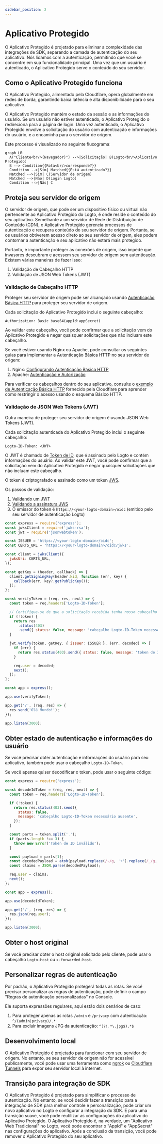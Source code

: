 ```yaml
---
sidebar_position: 2
---
```


# Aplicativo Protegido

O Aplicativo Protegido é projetado para eliminar a complexidade das integrações de SDK, separando a camada de autenticação do seu aplicativo. Nós lidamos com a autenticação, permitindo que você se concentre em sua funcionalidade principal. Uma vez que um usuário é autenticado, o Aplicativo Protegido serve o conteúdo do seu servidor.

## Como o Aplicativo Protegido funciona

O Aplicativo Protegido, alimentado pela Cloudflare, opera globalmente em redes de borda, garantindo baixa latência e alta disponibilidade para o seu aplicativo.

O Aplicativo Protegido mantém o estado da sessão e as informações do usuário. Se um usuário não estiver autenticado, o Aplicativo Protegido o redireciona para a página de login. Uma vez autenticado, o Aplicativo Protegido envolve a solicitação do usuário com autenticação e informações do usuário, e a encaminha para o servidor de origem.

Este processo é visualizado no seguinte fluxograma:

```mermaid
graph LR
  A("Cliente<br/>(Navegador)") -->|Solicitação| B(Logto<br/>Aplicativo Protegido)
  B --> Condition{{Rota<br/>corresponde?}}
  Condition -->|Sim| Matched{{Está autenticado?}}
  Matched -->|Sim| C(Servidor de origem)
  Matched -->|Não| D(Login Logto)
  Condition -->|Não| C
```

## Proteja seu servidor de origem

O servidor de origem, que pode ser um dispositivo físico ou virtual não pertencente ao Aplicativo Protegido do Logto, é onde reside o conteúdo do seu aplicativo. Semelhante a um servidor de Rede de Distribuição de Conteúdo (CDN), o Aplicativo Protegido gerencia processos de autenticação e recupera conteúdo do seu servidor de origem. Portanto, se os usuários obtiverem acesso direto ao seu servidor de origem, eles podem contornar a autenticação e seu aplicativo não estará mais protegido.

Portanto, é importante proteger as conexões de origem, isso impede que invasores descubram e acessem seu servidor de origem sem autenticação. Existem várias maneiras de fazer isso:

1. Validação de Cabeçalho HTTP
2. Validação de JSON Web Tokens (JWT)

### Validação de Cabeçalho HTTP

Proteger seu servidor de origem pode ser alcançado usando [Autenticação Básica HTTP](https://developer.mozilla.org/en-US/docs/Web/HTTP/Authentication#basic_authentication_scheme) para proteger seu servidor de origem.

Cada solicitação do Aplicativo Protegido inclui o seguinte cabeçalho:

```
Authorization: Basic base64(appId:appSecret)
```

Ao validar este cabeçalho, você pode confirmar que a solicitação vem do Aplicativo Protegido e negar quaisquer solicitações que não incluam este cabeçalho.

Se você estiver usando Nginx ou Apache, pode consultar os seguintes guias para implementar a Autenticação Básica HTTP no seu servidor de origem:

1. Nginx: [Configurando Autenticação Básica HTTP](https://docs.nginx.com/nginx/admin-guide/security-controls/configuring-http-basic-authentication/)
2. Apache: [Autenticação e Autorização](https://httpd.apache.org/docs/2.4/howto/auth.html)

Para verificar os cabeçalhos dentro do seu aplicativo, consulte o [exemplo de Autenticação Básica HTTP](https://developers.cloudflare.com/workers/examples/basic-auth/) fornecido pela Cloudflare para aprender como restringir o acesso usando o esquema Básico HTTP.

### Validação de JSON Web Tokens (JWT)

Outra maneira de proteger seu servidor de origem é usando JSON Web Tokens (JWT).

Cada solicitação autenticada do Aplicativo Protegido inclui o seguinte cabeçalho:

```
Logto-ID-Token: <JWT>
```

O JWT é chamado de [Token de ID](https://auth.wiki/id-token), que é assinado pelo Logto e contém informações do usuário. Ao validar este JWT, você pode confirmar que a solicitação vem do Aplicativo Protegido e negar quaisquer solicitações que não incluam este cabeçalho.

O token é criptografado e assinado como um token [JWS](https://auth.wiki/jws).

Os passos de validação:

1. [Validando um JWT](https://datatracker.ietf.org/doc/html/rfc7519#section-7.2)
2. [Validando a assinatura JWS](https://datatracker.ietf.org/doc/html/rfc7515#section-5.2)
3. O emissor do token é `https://<your-logto-domain>/oidc` (emitido pelo seu servidor de autenticação Logto)

```js
const express = require('express');
const jwksClient = require('jwks-rsa');
const jwt = require('jsonwebtoken');

const ISSUER = 'https://<your-logto-domain>/oidc';
const CERTS_URL = 'https://<your-logto-domain>/oidc/jwks';

const client = jwksClient({
  jwksUri: CERTS_URL,
});

const getKey = (header, callback) => {
  client.getSigningKey(header.kid, function (err, key) {
    callback(err, key?.getPublicKey());
  });
};

const verifyToken = (req, res, next) => {
  const token = req.headers['Logto-ID-Token'];

  // Certifique-se de que a solicitação recebida tenha nosso cabeçalho de token
  if (!token) {
    return res
      .status(403)
      .send({ status: false, message: 'cabeçalho Logto-ID-Token necessário ausente' });
  }

  jwt.verify(token, getKey, { issuer: ISSUER }, (err, decoded) => {
    if (err) {
      return res.status(403).send({ status: false, message: 'token de ID inválido' });
    }

    req.user = decoded;
    next();
  });
};

const app = express();

app.use(verifyToken);

app.get('/', (req, res) => {
  res.send('Olá Mundo!');
});

app.listen(3000);
```

## Obter estado de autenticação e informações do usuário

Se você precisar obter autenticação e informações do usuário para seu aplicativo, também pode usar o cabeçalho `Logto-ID-Token`.

Se você apenas quiser decodificar o token, pode usar o seguinte código:

```js
const express = require('express');

const decodeIdToken = (req, res, next) => {
  const token = req.headers['Logto-ID-Token'];

  if (!token) {
    return res.status(403).send({
      status: false,
      message: 'cabeçalho Logto-ID-Token necessário ausente',
    });
  }

  const parts = token.split('.');
  if (parts.length !== 3) {
    throw new Error('Token de ID inválido');
  }

  const payload = parts[1];
  const decodedPayload = atob(payload.replace(/-/g, '+').replace(/_/g, '/'));
  const claims = JSON.parse(decodedPayload);

  req.user = claims;
  next();
};

const app = express();

app.use(decodeIdToken);

app.get('/', (req, res) => {
  res.json(req.user);
});

app.listen(3000);
```

## Obter o host original

Se você precisar obter o host original solicitado pelo cliente, pode usar o cabeçalho `Logto-Host` ou `x-forwarded-host`.

## Personalizar regras de autenticação

Por padrão, o Aplicativo Protegido protegerá todas as rotas. Se você precisar personalizar as regras de autenticação, pode definir o campo "Regras de autenticação personalizadas" no Console.

Ele suporta expressões regulares, aqui estão dois cenários de caso:

1. Para proteger apenas as rotas `/admin` e `/privacy` com autenticação: `^/(admin|privacy)/.*`
2. Para excluir imagens JPG da autenticação: `^(?!.*\.jpg$).*$`

## Desenvolvimento local

O Aplicativo Protegido é projetado para funcionar com seu servidor de origem. No entanto, se seu servidor de origem não for acessível publicamente, você pode usar uma ferramenta como [ngrok](https://ngrok.com/) ou [Cloudflare Tunnels](https://developers.cloudflare.com/pages/how-to/preview-with-cloudflare-tunnel/) para expor seu servidor local à internet.

## Transição para integração de SDK

O Aplicativo Protegido é projetado para simplificar o processo de autenticação. No entanto, se você decidir fazer a transição para a integração de SDK para melhor controle e personalização, pode criar um novo aplicativo no Logto e configurar a integração do SDK. E para uma transição suave, você pode reutilizar as configurações do aplicativo do Aplicativo Protegido. O Aplicativo Protegido é, na verdade, um "Aplicativo Web Tradicional" no Logto, você pode encontrar o "AppId" e "AppSecret" nas configurações do aplicativo. Após a conclusão da transição, você pode remover o Aplicativo Protegido do seu aplicativo.
